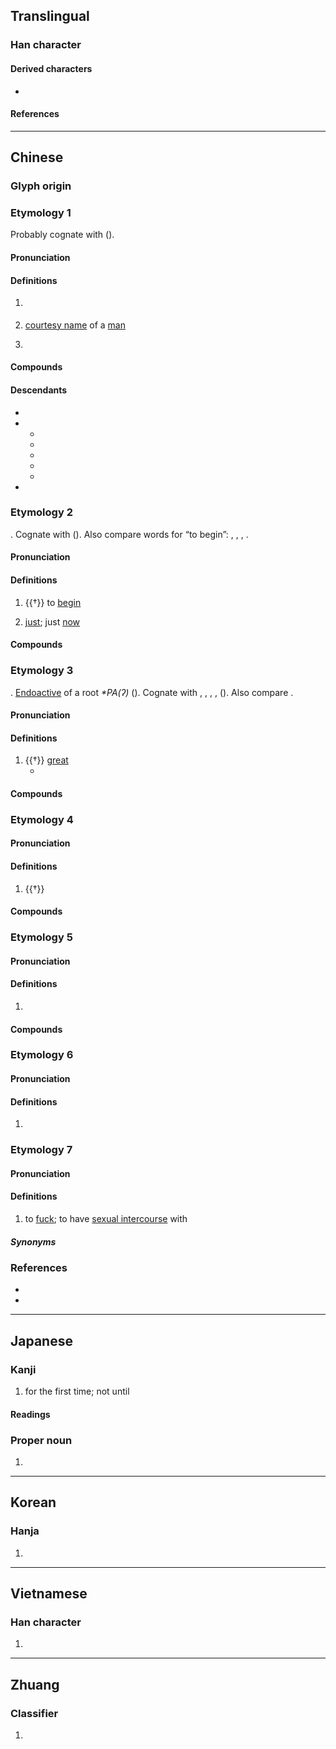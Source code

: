 {{also|叀}}
{{character info}}
==Translingual==

===Han character===
{{Han char|rn=101|rad=用|as=02|sn=7|four=53227|canj=IJB}}

====Derived characters====
* {{l|mul|[[俌]], [[陠]], [[埔]], [[捕]], [[哺]], [[峬]], [[浦]], [[蒲]], [[悑]], [[辅]], [[輔]], [[晡]], [[脯]], [[烳]], [[铺]], [[鋪]], [[秿]], [[補]], [[蜅]], [[酺]], [[豧]], [[誧]], [[舖]], [[舗]], [[餔]], [[鬴]], [[麱]], [[𫚙]], [[鯆]], [[黼]], [[郙]], [[鵏]], [[莆]], [[乶]], [[尃]], [[旉]], [[喸]], [[盙]], [[圃]], [[庯]], [[痡]], [[匍]], [[逋]], [[牖]]}}

====References====
{{Han ref|kx=0756.020|dkj=21706|dj=1166.040|hdz=10020.010|uh=752B}}

----

==Chinese==

===Glyph origin===
{{Han etym}}

===Etymology 1===
{{zh-forms}}
Probably cognate with {{och-l|父|id=1|father}} ({{zh-ref|Schuessler, 2007}}).

====Pronunciation====
{{zh-pron
|m=fǔ
|m-s=
|c=fu2,pou2
|c-t=fu2
|g=
|h=pfs=phú;gd=pu3
|j=
|mb=pǔ
|md=hū
|mn=hú
|mn-t=pou2
|w=2fu
|x=pu3
|mc=y
|oc=n,y
|ma=
|cat=n,pn
}}

====Definitions====
{{zh-hanzi}}

# {{lb|zh|literary|honorific}} {{n-g|A term of address for a man, usually as a suffix placed after a man's [[courtesy name]].}}
# {{lb|zh|honorific}} [[courtesy name]] of a [[man]]
#: {{zh-x|臺甫|your courtesy name {{q|honorific}}}}
# {{surname|zh}}

====Compounds====
{{zh-der|臺甫|尊甫|查甫|神甫|皇甫|章甫縫掖|章甫|章甫薦履|尹吉甫|甫嶺|甫白}}

====Descendants====
* {{desc|pcc|bux|bor=1}}
* {{desc|tai-swe-pro|*pʰuːᶜ||person|bor=1}}
** {{desc|aho|𑜇𑜥}}
** {{desc|lo|ຜູ້}}
** {{desc|khb|ᦕᦴᧉ}}
** {{desc|shn|ၽူႈ}}
** {{desc|th|ผู้}}
* {{desc|za|boux|bor=1}}

===Etymology 2===
{{zh-forms}}
{{der|zh|sit}}. Cognate with {{och-l|方|id=1|just now}} ({{zh-ref|Pulleybank, 1962}}). Also compare {{cog|tbq|-}} words for “to begin”: {{cog|tbq-kuk-pro|*pran}}, {{cog|kac|hpang}}, {{cog|nph|baŋ⁵⁵}}, {{cog|bhj|preŋ}}.

====Pronunciation====
{{zh-pron
|m=fǔ
|m-s=
|c=fu2,pou2
|c-t=fu2
|g=
|h=pfs=phú;gd=pu3
|j=
|mb=pǔ
|md=hū
|mn=hú
|mn-t=pou2
|w=2fu
|x=pu3
|mc=y
|oc=1,y
|ma=
|cat=v,adv
}}

====Definitions====
{{zh-hanzi}}

# {{†}} to [[begin]]
# {{lb|zh|literary}} [[just]]; just [[now]]

====Compounds====
{{zh-der|甫能|不甫能|不甫能勾|甫當|甫爾|甫竁}}

===Etymology 3===
{{zh-forms}}
{{der|zh|sit}}. [[endoactive|Endoactive]] of a root ''*PA(ʔ)'' ({{zh-ref|Schuessler, 2007}}). Cognate with {{och-l|佈|to spread; to display; to announce}}, {{och-l|博|wide}}, {{och-l|溥|id=1|vast; wide}}, {{och-l|敷|to lay out; to apply}}, {{och-l|鋪|id=3+1|to spread}} ({{zh-ref|Schuessler, 2007}}). Also compare {{cog|tbq-kuk-pro|*phaʔ||to spread; to stretch}}.

====Pronunciation====
{{zh-pron
|m=fǔ
|m-s=
|c=fu2,pou2
|c-t=fu2
|g=
|h=pfs=phú;gd=pu3
|j=
|mb=pǔ
|md=hū
|mn=hú
|mn-t=pou2
|w=2fu
|x=pu3
|mc=y
|oc=2,y
|cat=a
}}

====Definitions====
{{zh-hanzi}}

# {{†}} [[great]]
#* {{zh-x|倬 彼 甫 田，歲 取 十 千。|Bright are those '''extensive''' fields,<br>A tenth of whose produce is annually levied.|ref=Shijing}}

====Compounds====
{{zh-der|甫田|甫甫}}

===Etymology 4===
{{zh-forms}}

====Pronunciation====
{{zh-pron
|m=pǔ,bǔ
|cat=n
}}

====Definitions====
{{zh-hanzi}}

# {{†}} {{zh-alt-form|圃}}

====Compounds====
{{zh-der|甫田}}

===Etymology 5===
{{zh-forms}}
{{rfe|zh}}

====Pronunciation====
{{zh-pron
|m=fǔ
|c=pou2
|cat=
}}

====Definitions====
{{zh-hanzi}}

# {{zh-used2|p}}

====Compounds====
{{zh-der|甫里|甫里先生|十八甫}}

===Etymology 6===
{{zh-forms}}

====Pronunciation====
{{zh-pron
|c=pou3
|cat=cls
}}

====Definitions====
{{zh-hanzi}}

# {{lb|zh|Cantonese}} {{zh-alt-form|鋪|ten Chinese miles|tr=-}}

===Etymology 7===
{{zh-forms|alt=悑,肏}}
{{rfe|zh}}

====Pronunciation====
{{zh-pron
|mn-t=pu2
|cat=v
}}

====Definitions====
{{zh-hanzi}}

# {{lb|zh|Teochew}} to [[fuck]]; to have [[sexual intercourse]] with

=====Synonyms=====
{{zh-dial|肏}}

===References===
* {{R:yue:Hanzi}}
* {{R:twedu|A02630}}

----

==Japanese==

===Kanji===
{{ja-kanji|grade=|rs=用02}}

# for the first time; not until

====Readings====
{{ja-readings
|goon=ふ
|kanon=ふ
|kanyoon=ほ
|kun=はじ-め, すけ
|nanori=
}}

===Proper noun===
{{ja-pos|proper|はじめ}}

# {{given name|ja|male|sort=はじめ}}

----

==Korean==

===Hanja===
{{ko-hanja|hangeul=보|eumhun=|rv=bo|mr=po|y=po}}

# {{rfdef|ko|sort=用02}}

----

==Vietnamese==

===Han character===
{{vi-readings|reading=phủ, bo, bô, bố|rs=用02}}

# {{rfdef|vi|sort=用02}}

----

==Zhuang==

===Classifier===
{{za-head|classifier}}

# {{za-sawndip form of|boux}}